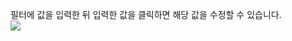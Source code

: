 필터에 값을 입력한 뒤 입력한 값을 클릭하면 해당 값을 수정할 수 있습니다.  
![](https://img.whatap.io/media/images/livetail_005_filter_input.png)